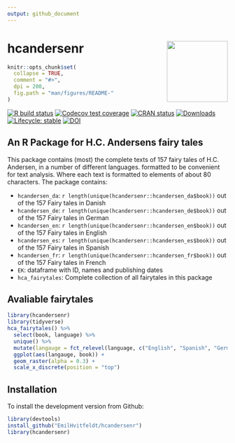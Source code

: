 ```yaml
---
output: github_document
---
```


# hcandersenr <img src='man/figures/logo.png' align="right" height="139" />

```r
knitr::opts_chunk$set(
  collapse = TRUE,
  comment = "#>",
  dpi = 200,
  fig.path = "man/figures/README-"
)
```

<!-- badges: start -->
[![R build status](https://github.com/EmilHvitfeldt/hcandersenr/workflows/R-CMD-check/badge.svg)](https://github.com/EmilHvitfeldt/hcandersenr/actions)
[![Codecov test coverage](https://codecov.io/gh/EmilHvitfeldt/hcandersenr/branch/master/graph/badge.svg)](https://codecov.io/gh/EmilHvitfeldt/hcandersenr?branch=master)
[![CRAN status](https://www.r-pkg.org/badges/version/hcandersenr)](https://cran.r-project.org/package=hcandersenr)
[![Downloads](http://cranlogs.r-pkg.org/badges/hcandersenr)](https://CRAN.R-project.org/package=hcandersenr)
[![Lifecycle: stable](https://img.shields.io/badge/lifecycle-stable-brightgreen.svg)](https://www.tidyverse.org/lifecycle/#stable)
[![DOI](https://zenodo.org/badge/98581517.svg)](https://zenodo.org/badge/latestdoi/98581517)
<!-- badges: end -->

## An R Package for H.C. Andersens fairy tales

This package contains (most) the complete texts of 157 fairy tales of H.C. Andersen, in a number of different languages. formatted to be convenient for text analysis. Where each text is formatted to elements of about 80 characters. The package contains:

* `hcandersen_da`: `r length(unique(hcandersenr::hcandersen_da$book))` out of the 157 Fairy tales in Danish
* `hcandersen_de`: `r length(unique(hcandersenr::hcandersen_de$book))` out of the 157 Fairy tales in German
* `hcandersen_en`: `r length(unique(hcandersenr::hcandersen_en$book))` out of the 157 Fairy tales in English
* `hcandersen_es`: `r length(unique(hcandersenr::hcandersen_es$book))` out of the 157 Fairy tales in Spanish
* `hcandersen_fr`: `r length(unique(hcandersenr::hcandersen_fr$book))` out of the 157 Fairy tales in French
* `EK`: dataframe with ID, names and publishing dates
* `hca_fairytales`: Complete collection of all fairytales in this package

## Avaliable fairytales

```r
library(hcandersenr)
library(tidyverse)
hca_fairytales() %>% 
  select(book, language) %>% 
  unique() %>% 
  mutate(langauge = fct_relevel(language, c("English", "Spanish", "German", "Danish", "French"))) %>%
  ggplot(aes(langauge, book)) + 
  geom_raster(alpha = 0.3) +
  scale_x_discrete(position = "top")
```

## Installation

To install the development version from Github:

```r
library(devtools)
install_github("EmilHvitfeldt/hcandersenr")
library(hcandersenr)
```
